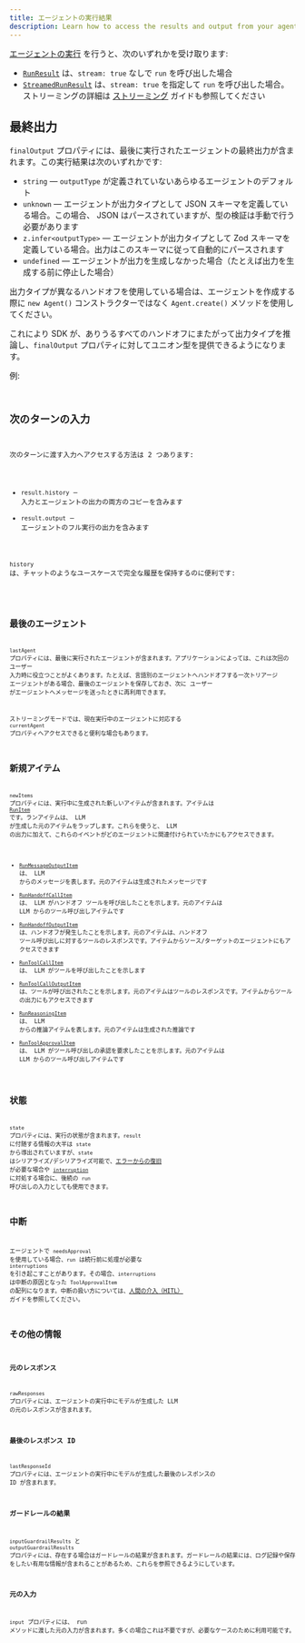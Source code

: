 ```yaml
---
title: エージェントの実行結果
description: Learn how to access the results and output from your agent run
---
```



[エージェントの実行](/openai-agents-js/ja/guides/running-agents) を行うと、次のいずれかを受け取ります:

- [`RunResult`](/openai-agents-js/openai/agents/classes/runresult) は、`stream: true` なしで `run` を呼び出した場合
- [`StreamedRunResult`](/openai-agents-js/openai/agents/classes/streamedrunresult) は、`stream: true` を指定して `run` を呼び出した場合。ストリーミングの詳細は [ストリーミング](/openai-agents-js/ja/guides/streaming) ガイドも参照してください

## 最終出力

`finalOutput` プロパティには、最後に実行されたエージェントの最終出力が含まれます。この実行結果は次のいずれかです:

- `string` — `outputType` が定義されていないあらゆるエージェントのデフォルト
- `unknown` — エージェントが出力タイプとして JSON スキーマを定義している場合。この場合、 JSON はパースされていますが、型の検証は手動で行う必要があります
- `z.infer<outputType>` — エージェントが出力タイプとして Zod スキーマを定義している場合。出力はこのスキーマに従って自動的にパースされます
- `undefined` — エージェントが出力を生成しなかった場合（たとえば出力を生成する前に停止した場合）

出力タイプが異なるハンドオフを使用している場合は、エージェントを作成する際に `new Agent()` コンストラクターではなく `Agent.create()` メソッドを使用してください。

これにより SDK が、ありうるすべてのハンドオフにまたがって出力タイプを推論し、`finalOutput` プロパティに対してユニオン型を提供できるようになります。

例:

<Code
  lang="typescript"
  code={handoffFinalOutputTypes}
  title="ハンドオフの最終出力タイプ"
/>

## 次のターンの入力

次のターンに渡す入力へアクセスする方法は 2 つあります:

- `result.history` — 入力とエージェントの出力の両方のコピーを含みます
- `result.output` — エージェントのフル実行の出力を含みます

`history` は、チャットのようなユースケースで完全な履歴を保持するのに便利です:

<Code lang="typescript" code={historyLoop} title="履歴ループ" />

## 最後のエージェント

`lastAgent` プロパティには、最後に実行されたエージェントが含まれます。アプリケーションによっては、これは次回の ユーザー 入力時に役立つことがよくあります。たとえば、言語別のエージェントへハンドオフする一次トリアージ エージェントがある場合、最後のエージェントを保存しておき、次に ユーザー がエージェントへメッセージを送ったときに再利用できます。

ストリーミングモードでは、現在実行中のエージェントに対応する `currentAgent` プロパティへアクセスできると便利な場合もあります。

## 新規アイテム

`newItems` プロパティには、実行中に生成された新しいアイテムが含まれます。アイテムは [`RunItem`](/openai-agents-js/openai/agents/type-aliases/runitem) です。ランアイテムは、 LLM が生成した元のアイテムをラップします。これらを使うと、 LLM の出力に加えて、これらのイベントがどのエージェントに関連付けられていたかにもアクセスできます。

- [`RunMessageOutputItem`](/openai-agents-js/openai/agents/classes/runmessageoutputitem) は、 LLM からのメッセージを表します。元のアイテムは生成されたメッセージです
- [`RunHandoffCallItem`](/openai-agents-js/openai/agents/classes/runhandoffcallitem) は、 LLM がハンドオフ ツールを呼び出したことを示します。元のアイテムは LLM からのツール呼び出しアイテムです
- [`RunHandoffOutputItem`](/openai-agents-js/openai/agents/classes/runhandoffoutputitem) は、ハンドオフが発生したことを示します。元のアイテムは、ハンドオフ ツール呼び出しに対するツールのレスポンスです。アイテムからソース/ターゲットのエージェントにもアクセスできます
- [`RunToolCallItem`](/openai-agents-js/openai/agents/classes/runtoolcallitem) は、 LLM がツールを呼び出したことを示します
- [`RunToolCallOutputItem`](/openai-agents-js/openai/agents/classes/runtoolcalloutputitem) は、ツールが呼び出されたことを示します。元のアイテムはツールのレスポンスです。アイテムからツールの出力にもアクセスできます
- [`RunReasoningItem`](/openai-agents-js/openai/agents/classes/runreasoningitem) は、 LLM からの推論アイテムを表します。元のアイテムは生成された推論です
- [`RunToolApprovalItem`](/openai-agents-js/openai/agents/classes/runtoolapprovalitem) は、 LLM がツール呼び出しの承認を要求したことを示します。元のアイテムは LLM からのツール呼び出しアイテムです

## 状態

`state` プロパティには、実行の状態が含まれます。`result` に付随する情報の大半は `state` から導出されていますが、`state` はシリアライズ/デシリアライズ可能で、[エラーからの復旧](/openai-agents-js/ja/guides/running-agents#exceptions) が必要な場合や [`interruption`](#interruptions) に対処する場合に、後続の `run` 呼び出しの入力としても使用できます。

## 中断

エージェントで `needsApproval` を使用している場合、`run` は続行前に処理が必要な `interruptions` を引き起こすことがあります。その場合、`interruptions` は中断の原因となった `ToolApprovalItem` の配列になります。中断の扱い方については、[人間の介入（HITL）](/openai-agents-js/ja/guides/human-in-the-loop) ガイドを参照してください。

## その他の情報

### 元のレスポンス

`rawResponses` プロパティには、エージェントの実行中にモデルが生成した LLM の元のレスポンスが含まれます。

### 最後のレスポンス ID

`lastResponseId` プロパティには、エージェントの実行中にモデルが生成した最後のレスポンスの ID が含まれます。

### ガードレールの結果

`inputGuardrailResults` と `outputGuardrailResults` プロパティには、存在する場合はガードレールの結果が含まれます。ガードレールの結果には、ログ記録や保存をしたい有用な情報が含まれることがあるため、これらを参照できるようにしています。

### 元の入力

`input` プロパティには、 run メソッドに渡した元の入力が含まれます。多くの場合これは不要ですが、必要なケースのために利用可能です。
